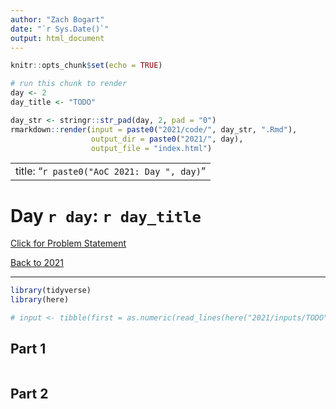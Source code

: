 ```yaml
---
author: "Zach Bogart"
date: "`r Sys.Date()`"
output: html_document
---
```


```r
knitr::opts_chunk$set(echo = TRUE)
```

```r
# run this chunk to render
day <- 2
day_title <- "TODO"

day_str <- stringr::str_pad(day, 2, pad = "0")
rmarkdown::render(input = paste0("2021/code/", day_str, ".Rmd"), 
                  output_dir = paste0("2021/", day),
                  output_file = "index.html")
```

---
title: "`r paste0("AoC 2021: Day ", day)`"
---

# Day `r day`: `r day_title`

[Click for Problem Statement](`r paste0("https://adventofcode.com/2021/day/", day)`)

[Back to 2021](/advent_of_code/2021/)

---

```r
library(tidyverse)
library(here)
```

```r
# input <- tibble(first = as.numeric(read_lines(here("2021/inputs/TODO"))))
```

## Part 1

```r

```

## Part 2

```r

```

